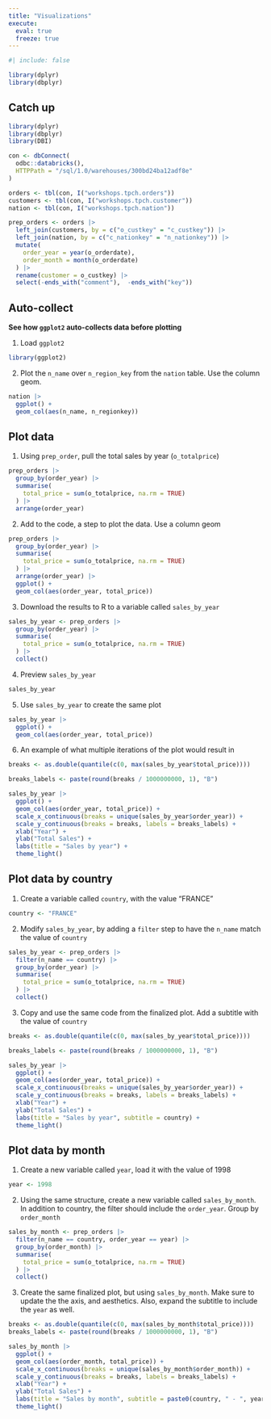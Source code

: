 ```yaml
---
title: "Visualizations"
execute: 
  eval: true
  freeze: true
---
```


```r
#| include: false

library(dplyr)
library(dbplyr)
```

## Catch up {.unnumbered}

```r
library(dplyr)
library(dbplyr)
library(DBI)

con <- dbConnect(
  odbc::databricks(),
  HTTPPath = "/sql/1.0/warehouses/300bd24ba12adf8e"
)

orders <- tbl(con, I("workshops.tpch.orders"))
customers <- tbl(con, I("workshops.tpch.customer"))
nation <- tbl(con, I("workshops.tpch.nation"))

prep_orders <- orders |> 
  left_join(customers, by = c("o_custkey" = "c_custkey")) |> 
  left_join(nation, by = c("c_nationkey" = "n_nationkey")) |> 
  mutate(
    order_year = year(o_orderdate), 
    order_month = month(o_orderdate)
  ) |> 
  rename(customer = o_custkey) |> 
  select(-ends_with("comment"),  -ends_with("key"))
```

## Auto-collect
**See how `ggplot2` auto-collects data before plotting**

1. Load `ggplot2`

```r
library(ggplot2)
```

2. Plot the `n_name` over `n_region_key` from the `nation` table. Use the
column geom.

```r
nation |> 
  ggplot() +
  geom_col(aes(n_name, n_regionkey))
```

## Plot data

1. Using `prep_order`, pull the total sales by year (`o_totalprice`)

```r
prep_orders |> 
  group_by(order_year) |> 
  summarise(
    total_price = sum(o_totalprice, na.rm = TRUE)
  ) |> 
  arrange(order_year)
```

2. Add to the code, a step to plot the data. Use a column geom

```r
prep_orders |> 
  group_by(order_year) |> 
  summarise(
    total_price = sum(o_totalprice, na.rm = TRUE)
  ) |> 
  arrange(order_year) |> 
  ggplot() +
  geom_col(aes(order_year, total_price)) 
```

3. Download the results to R to a variable called `sales_by_year`

```r
sales_by_year <- prep_orders |> 
  group_by(order_year) |> 
  summarise(
    total_price = sum(o_totalprice, na.rm = TRUE)
  ) |> 
  collect()
```

4. Preview `sales_by_year`

```r
sales_by_year
```

5. Use `sales_by_year` to create the same plot

```r
sales_by_year |> 
  ggplot() +
  geom_col(aes(order_year, total_price)) 
```

6. An example of what multiple iterations of the plot would result in

```r
breaks <- as.double(quantile(c(0, max(sales_by_year$total_price))))

breaks_labels <- paste(round(breaks / 1000000000, 1), "B")

sales_by_year |> 
  ggplot() +
  geom_col(aes(order_year, total_price)) +
  scale_x_continuous(breaks = unique(sales_by_year$order_year)) +
  scale_y_continuous(breaks = breaks, labels = breaks_labels) +
  xlab("Year") +
  ylab("Total Sales") +
  labs(title = "Sales by year") +
  theme_light()
```

## Plot data by country

1. Create a variable called `country`, with the value "FRANCE"

```r
country <- "FRANCE"
```


2. Modify `sales_by_year`, by adding a `filter` step to have the `n_name` match
the value of `country`

```r
sales_by_year <- prep_orders |> 
  filter(n_name == country) |> 
  group_by(order_year) |> 
  summarise(
    total_price = sum(o_totalprice, na.rm = TRUE)
  ) |> 
  collect()
```

3. Copy and use the same code from the finalized plot. Add a subtitle with the
value of `country`

```r
breaks <- as.double(quantile(c(0, max(sales_by_year$total_price))))

breaks_labels <- paste(round(breaks / 1000000000, 1), "B")

sales_by_year |> 
  ggplot() +
  geom_col(aes(order_year, total_price)) +
  scale_x_continuous(breaks = unique(sales_by_year$order_year)) +
  scale_y_continuous(breaks = breaks, labels = breaks_labels) +
  xlab("Year") +
  ylab("Total Sales") +
  labs(title = "Sales by year", subtitle = country) +
  theme_light()
```

## Plot data by month

1. Create a new variable called `year`, load it with the value of 1998

```r
year <- 1998
```

2. Using the same structure, create a new variable called `sales_by_month`. In
addition to country, the filter should include the `order_year`. Group by 
`order_month`

```r
sales_by_month <- prep_orders |>
  filter(n_name == country, order_year == year) |>
  group_by(order_month) |>
  summarise(
    total_price = sum(o_totalprice, na.rm = TRUE)
  ) |>
  collect()
```

3. Create the same finalized plot, but using `sales_by_month`. Make sure to
update the the axis, and aesthetics. Also, expand the subtitle to include
the `year` as well.

```r
breaks <- as.double(quantile(c(0, max(sales_by_month$total_price))))
breaks_labels <- paste(round(breaks / 1000000000, 1), "B")

sales_by_month |>
  ggplot() +
  geom_col(aes(order_month, total_price)) +
  scale_x_continuous(breaks = unique(sales_by_month$order_month)) +
  scale_y_continuous(breaks = breaks, labels = breaks_labels) +
  xlab("Year") +
  ylab("Total Sales") +
  labs(title = "Sales by month", subtitle = paste0(country, " - ", year)) +
  theme_light()
```




